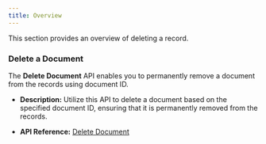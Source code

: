 ```yaml
---
title: Overview
---
```

<Note>
    This section provides an overview of deleting a record.
</Note>

### Delete a Document

The **Delete Document** API enables you to permanently remove a document from the records using document ID.

- **Description:** Utilize this API to delete a document based on the specified document ID, ensuring that it is permanently removed from the records.

- **API Reference:** [Delete Document](/api-reference/user-app/records/delete-document)
